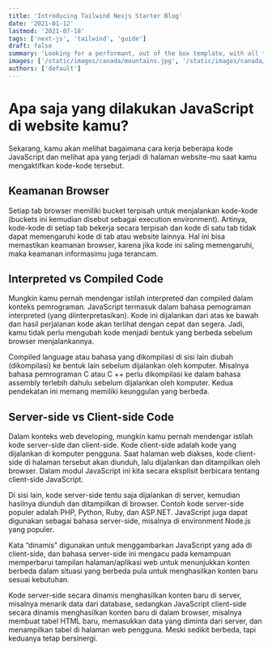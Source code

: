 ```yaml
---
title: 'Introducing Tailwind Nexjs Starter Blog'
date: '2021-01-12'
lastmod: '2021-07-18'
tags: ['next-js', 'tailwind', 'guide']
draft: false
summary: 'Looking for a performant, out of the box template, with all the best in web technology to support your blogging needs? Checkout the Tailwind Nextjs Starter Blog template.'
images: ['/static/images/canada/mountains.jpg', '/static/images/canada/toronto.jpg']
authors: ['default']
---
```


# Apa saja yang dilakukan JavaScript di website kamu?

Sekarang, kamu akan melihat bagaimana cara kerja beberapa kode JavaScript dan melihat apa yang terjadi di halaman website-mu saat kamu mengaktifkan kode-kode tersebut.

## Keamanan Browser

Setiap tab browser memiliki bucket terpisah untuk menjalankan kode-kode (buckets ini kemudian disebut sebagai execution environment). Artinya, kode-kode di setiap tab bekerja secara terpisah dan kode di satu tab tidak dapat memengaruhi kode di tab atau website lainnya. Hal ini bisa memastikan keamanan browser, karena jika kode ini saling memengaruhi, maka keamanan informasimu juga terancam.

## Interpreted vs Compiled Code

Mungkin kamu pernah mendengar istilah interpreted dan compiled dalam konteks pemrograman. JavaScript termasuk dalam bahasa pemograman interpreted (yang diinterpretasikan). Kode ini dijalankan dari atas ke bawah dan hasil perjalanan kode akan terlihat dengan cepat dan segera. Jadi, kamu tidak perlu mengubah kode menjadi bentuk yang berbeda sebelum browser menjalankannya.

Compiled language atau bahasa yang dikompilasi di sisi lain diubah (dikompilasi) ke bentuk lain sebelum dijalankan oleh komputer. Misalnya bahasa pemrograman C atau C ++ perlu dikompilasi ke dalam bahasa assembly terlebih dahulu sebelum dijalankan oleh komputer. Kedua pendekatan ini memang memiliki keunggulan yang berbeda.

## Server-side vs Client-side Code

Dalam konteks web developing, mungkin kamu pernah mendengar istilah kode server-side dan client-side. Kode client-side adalah kode yang dijalankan di komputer pengguna. Saat halaman web diakses, kode client-side di halaman tersebut akan diunduh, lalu dijalankan dan ditampilkan oleh browser. Dalam modul JavaScript ini kita secara eksplisit berbicara tentang client-side JavaScript.

Di sisi lain, kode server-side tentu saja dijalankan di server, kemudian hasilnya diunduh dan ditampilkan di browser. Contoh kode server-side populer adalah PHP, Python, Ruby, dan ASP.NET. JavaScript juga dapat digunakan sebagai bahasa server-side, misalnya di environment Node.js yang populer.

Kata “dinamis” digunakan untuk menggambarkan JavaScript yang ada di client-side, dan bahasa server-side ini mengacu pada kemampuan memperbarui tampilan halaman/aplikasi web untuk menunjukkan konten berbeda dalam situasi yang berbeda pula untuk menghasilkan konten baru sesuai kebutuhan.

Kode server-side secara dinamis menghasilkan konten baru di server, misalnya menarik data dari database, sedangkan JavaScript client-side secara dinamis menghasilkan konten baru di dalam browser, misalnya membuat tabel HTML baru, memasukkan data yang diminta dari server, dan menampilkan tabel di halaman web pengguna. Meski sedikit berbeda, tapi keduanya tetap bersinergi.
